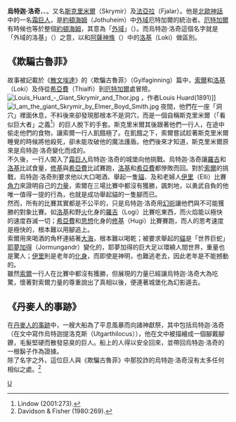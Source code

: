 '''烏特迦·洛奇'''，{{lang|non|Útgarða-Loki}}、{{lang|en|Utgarda-Loki}}。又名[[斯克里米爾|斯克里米爾]]（Skrymir）及[[法亞拉|法亞拉]]（Fjalar）。他是[[北歐神話|北歐神話]]中的一名[[霜巨人|霜巨人]]，是[[約頓海姆|約頓海姆]]（Jothuheim）中[[外域|外域]]厄特加爾的統治者。[[厄特加爾|厄特加爾]]有時候也等於整個[[約頓海姆|約頓海姆]]，其意為「[[外域_(北欧神话)|外域]]」（{{lang|en|Outyards}}）。而烏特迦·洛奇這個名字就是「外域的洛基」（{{lang|en|Loki of the Outyards}}）之意，以和[[阿薩神族|阿薩神族]]（{{lang|en|Aesir}}）中的[[洛基|洛基]]（Loki）做區別。

== 《欺騙古魯菲》 ==
故事被記載於《[[散文埃達|散文埃達]]》的〈欺騙古魯菲〉（Gylfaginning）篇中，[[索爾|索爾]]和[[洛基|洛基]]（Loki）及侍從[[希亞費|希亞費]]（Thialfi）到[[厄特加爾|厄特加爾]]處冒險。<br />
[[Image:Louis_Huard_-_Giant_Skrymir_and_Thor.jpg|thumb]] ，作者Louis Huard(1891)]]
[[Image:I_am_the_giant_Skrymir_by_Elmer_Boyd_Smith.jpg|thumb]]
夜間，他們在一座「洞穴」裡面休息，不料後來卻發現那根本不是洞穴，而是一個自稱斯克里米爾（「看似巨大者」之義<ref name=LINDOW273>Lindow (2001:273).</ref>）的巨人脫下的手套。斯克里米爾其後跟著他們一行人，在途中偷走他們的食物，讓索爾一行人飢餓極了。在飢餓之下，索爾嘗試趁著斯克里米爾睡覺的時候將他殺死，卻未能攻破他的魔法護盾。他們後來才知道，斯克里米爾原來是烏特迦·洛奇變化而成的。<br />
不久後，一行人闖入了[[霜巨人|霜巨人]]烏特迦·洛奇的城堡向他挑戰。烏特迦·洛奇讓[[羅吉|羅吉]]和[[洛基|洛基]]比試食量，[[修基|修基]]與[[希亞費|希亞費]]比試賽跑，[[洛基|洛基]]和[[希亞費|希亞費]]都慘敗而回。對於[[索爾|索爾]]的挑戰，烏特迦·洛奇則要求他以大口喝酒、舉起一隻[[貓|貓]]、及和老婦人[[伊里|伊里]]（Elli）比賽[[角力|角力]]來證明自己的[[力量|力量]]，索爾在三場比賽中都沒有獲勝，諷刺地，以勇武自負的他唯一值得一提的行為，也就是成功舉起貓的一隻腳而已。<br />
然而，所有的比賽其實都是不公平的，只是烏特迦·洛奇用[[幻術|幻術]]讓他們與不可能獲勝的對象比賽。如[[洛基|洛基]]和野[[火|火]]化身的[[羅吉|羅吉]]（Logi）比賽吃東西，而火焰能以極快的速度吞滅一切；[[希亞費|希亞費]]和[[思想|思想]]化身的[[修基|修基]]（Hugi）比賽賽跑，而人的思考速度是極快的，根本難以用腳追上。<br />
索爾用來喝酒的角杯連結著[[大海|大海]]，根本難以喝乾；被要求舉起的[[貓|貓]]是「世界巨蛇」[[耶夢加得|耶夢加得]]（Jormungandr）變化的，耶夢加得的巨大足以環繞人間世界，重量也是驚人；[[伊里|伊里]]則是老年的[[化身|化身]]，而即使是神明，也難逃老去，因此老年是不能撼動的。<br />
雖然[[索爾|索爾]]一行人在比賽中都沒有獲勝，但展現的力量已經讓烏特迦·洛奇大為吃驚，懷著對索爾力量的尊重說出了真相以後，便連著城堡化為幻影遁去。

== 《丹麥人的事跡》 ==
在[[丹麥人的事跡|丹麥人的事跡]]中，一艘大船為了平息風暴而向諸神獻祭，其中包括烏特迦·洛奇（在文中寫作烏特迦提洛克斯（Utgarthilocus）），他在文中被描繪成一個腳戴腳鐐，毛髮堅硬而散發惡臭的巨人。船上的人得以安全回來，並帶回烏特迦·洛奇的一根鬍子作為證據。<br />
除了名字之外，這位巨人與《欺騙古魯菲》中那狡詐的烏特迦·洛奇沒有太多任何相似之處。<ref name=FISHER>Davidson & Fisher (1980:269).</ref>
{{北歐神話}}
[[Category:北歐巨人|U]]